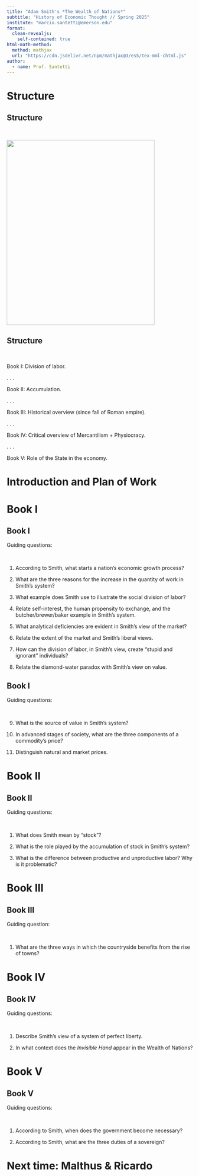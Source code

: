 ```yaml
---
title: "Adam Smith's *The Wealth of Nations*"
subtitle: "History of Economic Thought // Spring 2025"
institute: "marcio.santetti@emerson.edu"
format: 
  clean-revealjs:
    self-contained: true
html-math-method:
  method: mathjax
  url: "https://cdn.jsdelivr.net/npm/mathjax@3/es5/tex-mml-chtml.js"
author:
  - name: Prof. Santetti
---
```



# Structure {background-color="#62259D"}

## Structure 

<br>

![](wn-cover.png){fig-align="center" width="400" height="500"}


## Structure 

<br>

[Book I]{.note}: Division of labor.

. . .

[Book II]{.note}: Accumulation.

. . .

[Book III]{.note}: Historical overview (since fall of Roman empire).

. . .

[Book IV]{.note}: Critical overview of Mercantilism + Physiocracy.

. . .

[Book V]{.note}: Role of the State in the economy.


# Introduction and Plan of Work


# Book I

## Book I



[Guiding questions]{.note}:

<br>


1. According to Smith, what starts a nation's economic growth process?

2. What are the three reasons for the increase in the quantity of work in Smith's system?

3. What example does Smith use to illustrate the social division of labor?

4. Relate self-interest, the human propensity to exchange, and the butcher/brewer/baker example in Smith's system.

5. What analytical deficiencies are evident in Smith's view of the market?

6. Relate the extent of the market and Smith's liberal views.

7. How can the division of labor, in Smith's view, create "stupid and ignorant" individuals?

8. Relate the diamond-water paradox with Smith's view on value.

## Book I



[Guiding questions]{.note}:

<br>

9. What is the source of value in Smith's system?

10. In advanced stages of society, what are the three components of a commodity's price?

11. Distinguish natural and market prices.



# Book II


## Book II

[Guiding questions]{.note}:

<br>


1. What does Smith mean by "stock"?

2. What is the role played by the accumulation of stock in Smith's system?

3. What is the difference between productive and unproductive labor? Why is it problematic?

# Book III

## Book III

[Guiding question]{.note}:

<br>

1. What are the three ways in which the countryside benefits from the rise of towns?


# Book IV

## Book IV

[Guiding questions]{.note}:

<br>

1. Describe Smith's view of a system of perfect liberty.

2. In what context does the *Invisible Hand* appear in the Wealth of Nations?

# Book V

## Book V

[Guiding questions]{.note}:

<br>

1. According to Smith, when does the government become necessary?

2. According to Smith, what are the three duties of a sovereign?



# Next time: Malthus & Ricardo {background-color="#62259D"}
